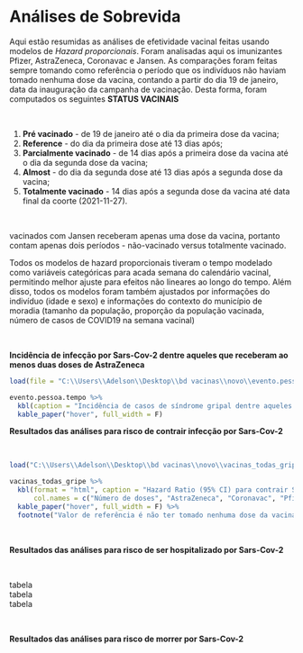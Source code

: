 # Análises de Sobrevida {-}




Aqui estão resumidas as análises de efetividade vacinal feitas usando modelos de *Hazard proporcionais*. Foram analisadas aqui os imunizantes Pfizer, AstraZeneca, Coronavac e Jansen. As comparações foram feitas sempre tomando como referência o período que os indivíduos não haviam tomado nenhuma dose da vacina, contando a partir do dia 19 de janeiro, data da inauguração da campanha de vacinação. Desta forma, foram computados os seguintes **STATUS VACINAIS**

<p>&nbsp;</p>

1. **Pré vacinado** - de 19 de janeiro até o dia da primeira dose da vacina; 
2. **Reference** - do dia da primeira dose até 13 dias após;
3. **Parcialmente vacinado** - de 14 dias após a primeira dose da vacina até o dia da segunda dose da vacina;
4. **Almost** - do dia da segunda dose até 13 dias após a segunda dose da vacina;
5. **Totalmente vacinado** - 14 dias após a segunda dose da vacina até data final da coorte (2021-11-27).

<p>&nbsp;</p>

vacinados com Jansen receberam apenas uma dose da vacina, portanto contam apenas dois períodos - não-vacinado versus totalmente vacinado.

Todos os modelos de hazard proporcionais tiveram o tempo modelado como variáveis categóricas para acada semana do calendário vacinal, permitindo melhor ajuste para efeitos não lineares ao longo do tempo. Além disso, todos os modelos foram também ajustados por informações do indivíduo (idade e sexo) e informações do contexto do município de moradia (tamanho da população, proporção da população vacinada, número de casos de COVID19 na semana vacinal)

<p>&nbsp;</p>

**Incidência de infecção por Sars-Cov-2 dentre aqueles que receberam ao menos duas doses de AstraZeneca**

```r

load(file = "C:\\Users\\Adelson\\Desktop\\bd vacinas\\novo\\evento.pessoa.tempo.RData")

evento.pessoa.tempo %>%
  kbl(caption = "Incidência de casos de síndrome gripal dentre aqueles imunizados com AstraZeneca notificados de acordo com o Status vacinal do indivíduo no primeiro dia de sintomas. Estado do Rio de Janeiro, 2021") %>%
  kable_paper("hover", full_width = F)

```




**Resultados das análises para risco de contrair infecção por Sars-Cov-2**

<p>&nbsp;</p>

```r

load("C:\\Users\\Adelson\\Desktop\\bd vacinas\\novo\\vacinas_todas_gripe.RData")

vacinas_todas_gripe %>% 
  kbl(format = "html", caption = "Hazard Ratio (95% CI) para contrair Síndrome Gripal por SarsCov2 no estado do Rio de Janeiro, de acordo com o estado vacinal dos indivíduos imunizados exclusivamente com AstraZeneca, Coronavac, Pfizer e Jansen entre Janeiro a Novembro de 2021.", 
      col.names = c("Número de doses", "AstraZeneca", "Coronavac", "Pfizer", "Jansen")) %>% 
  kable_paper("hover", full_width = F) %>%
  footnote("Valor de referência é não ter tomado nenhuma dose da vacina.", "vacinados com Jansen receberam apenas uma dose da vacina", "Todos os modelos de hazar proporcionais tiveram o tempo modelado como variáveis categóricas para acada semana do calendário vacinal, \npermitindo melhor ajuste para efeitos não lineares ao longo do tempo. Além disso, todos os modelos foram também ajustados por informações \ndo indivíduo (idade e sexo) e informações do contexto do município de moradia (tamanho da população, proporção da população vacinada, \nnúmero de casos de COVID19 na semana vacinal)")

```


<p>&nbsp;</p>
**Resultados das análises para risco de ser hospitalizado por Sars-Cov-2**
<p>&nbsp;</p>

tabela  
tabela  
tabela  



<p>&nbsp;</p>
**Resultados das análises para risco de morrer por Sars-Cov-2**
<p>&nbsp;</p>

